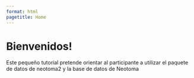 ```yaml
---
format: html
pagetitle: Home
---
```


# Bienvenidos!

Este pequeño tutorial pretende orientar al participante a utilizar el paquete de datos de neotoma2 y la base de datos de Neotoma